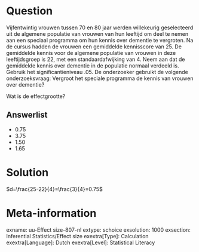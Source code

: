 Question
========
  
Vijfentwintig vrouwen tussen 70 en 80 jaar werden willekeurig geselecteerd uit de algemene populatie van vrouwen van hun leeftijd om deel te nemen aan een speciaal programma om hun kennis over dementie te vergroten. Na de cursus hadden de vrouwen een gemiddelde kennisscore van 25. De gemiddelde kennis voor de algemene populatie van vrouwen in deze leeftijdsgroep is 22, met een standaardafwijking van 4. Neem aan dat de gemiddelde kennis over dementie in de populatie normaal verdeeld is. Gebruik het significantieniveau .05. De onderzoeker gebruikt de volgende onderzoeksvraag: Vergroot het speciale programma de kennis van vrouwen over dementie?

Wat is de effectgrootte?

  
Answerlist
----------
* 0.75
* 3.75
* 1.50
* 1.65


Solution
========
$d=\frac{25-22}{4}=\frac{3}{4}=0.75$

Meta-information
================
exname: uu-Effect size-807-nl
extype: schoice
exsolution: 1000
exsection: Inferential Statistics/Effect size
exextra[Type]: Calculation
exextra[Language]: Dutch
exextra[Level]: Statistical Literacy
